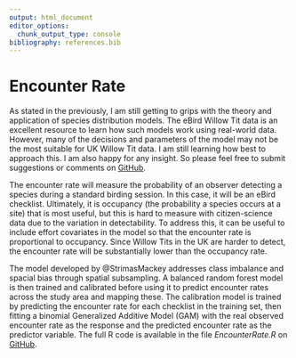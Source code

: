 ```yaml
---
output: html_document
editor_options: 
  chunk_output_type: console
bibliography: references.bib
---
```


# Encounter Rate

As stated in the previously, I am still getting to grips with the theory and application of species distribution models. The eBird Willow Tit data is an excellent resource to learn how such models work using real-world data. However, many of the decisions and parameters of the model may not be the most suitable for UK Willow Tit data. I am still learning how best to approach this. I am also happy for any insight. So please feel free to submit suggestions or comments on [GitHub](https://github.com/jacvig/WillowTit2024/issues).

The encounter rate will measure the probability of an observer detecting a species during a standard birding session. In this case, it will be an eBird checklist. Ultimately, it is occupancy (the probability a species occurs at a site) that is most useful, but this is hard to measure with citizen-science data due to the variation in detectability. To address this, it can be useful to include effort covariates in the model so that the encounter rate is proportional to occupancy. Since Willow Tits in the UK are harder to detect, the encounter rate will be substantially lower than the occupancy rate.

The model developed by @StrimasMackey addresses class imbalance and spacial bias through spatial subsampling. A balanced random forest model is then trained and calibrated before using it to predict encounter rates across the study area and mapping these. The calibration model is trained by predicting the encounter rate for each checklist in the training set, then fitting a binomial Generalized Additive Model (GAM) with the real observed encounter rate as the response and the predicted encounter rate as the predictor variable. The full R code is available in the file *EncounterRate.R* on [GitHub](https://github.com/jacvig/WillowTit2024).
